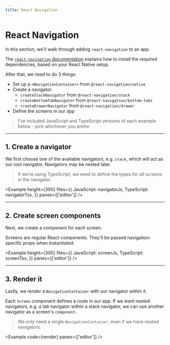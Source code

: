 ```yaml
---
title: React Navigation
---
```



# React Navigation

In this section, we'll walk through adding `react-navigation` to an app.

The [`react-navigation` documentation](https://reactnavigation.org/docs/getting-started) explains how to install the required dependencies, based on your React Native setup.

After that, we need to do 3 things:

- Set up a `<NavigationContainer>` from `@react-navigation/native`
- Create a navigator:
  - `createStackNavigator` from `@react-navigation/stack`
  - `createBottomTabNavigator` from `@react-navigation/bottom-tabs`
  - `createDrawerNavigator` from `@react-navigation/drawer`
- Define the screens in our app

> I've included JavaScript and TypeScript versions of each example below - pick whichever you prefer.

---

## 1. Create a navigator

We first choose one of the available navigators, e.g. `stack`, which will act as our root navigator. Navigators may be nested later.

> If we're using TypeScript, we need to define the types for _all screens_ in the navigator.

<Example
  height={300}
  files={{
    JavaScript: navigatorJs,
    TypeScript: navigatorTsx,
  }}
  panes={['editor']}
/>

---

## 2. Create screen components

Next, we create a component for each screen.

Screens are regular React components. They'll be passed navigation-specific props when instantiated.

<Example
  height={300}
  files={{
    JavaScript: screenJs,
    TypeScript: screenTsx,
  }}
  panes={['editor']}
/>

---

## 3. Render it

Lastly, we render a `NavigationContainer` with our navigator within it.

Each `Screen` component defines a route in our app. If we want nested navigators, e.g. a tab navigator within a stack navigator, we can use another navigator as a screen's `component`.

> We only need a single `NavigationContainer`, even if we have nested navigators.

<Example code={render} panes={['editor']} />
